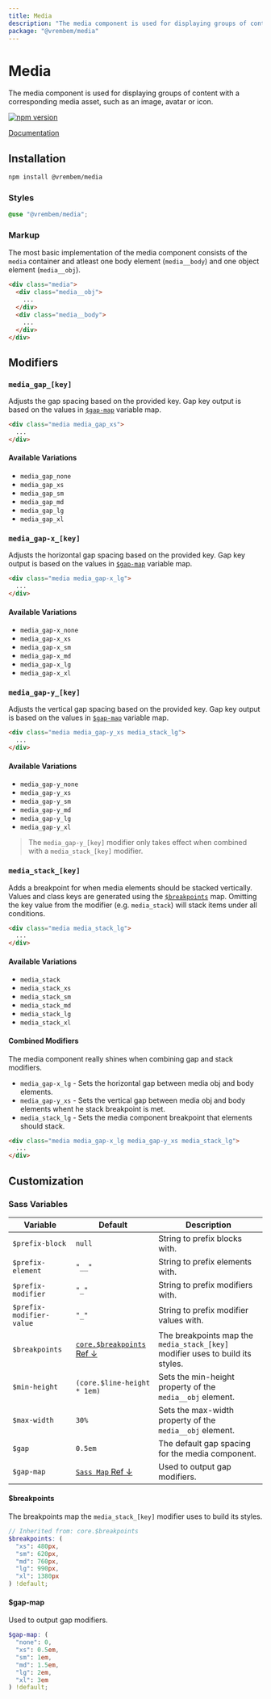 ```yaml
---
title: Media
description: "The media component is used for displaying groups of content with a corresponding media asset, such as an image, avatar or icon."
package: "@vrembem/media"
---
```


# Media

The media component is used for displaying groups of content with a corresponding media asset, such as an image, avatar or icon.

[![npm version](https://img.shields.io/npm/v/%40vrembem%2Fmedia.svg)](https://www.npmjs.com/package/%40vrembem%2Fmedia)

[Documentation](https://vrembem.com/packages/media)

## Installation

```sh
npm install @vrembem/media
```

### Styles

```scss
@use "@vrembem/media";
```

### Markup

The most basic implementation of the media component consists of the `media` container and atleast one body element (`media__body`) and one object element (`media__obj`).

```html
<div class="media">
  <div class="media__obj">
    ...
  </div>
  <div class="media__body">
    ...
  </div>
</div>
```

## Modifiers

### `media_gap_[key]`

Adjusts the gap spacing based on the provided key. Gap key output is based on the values in [`$gap-map`](#gap-scale) variable map.

```html
<div class="media media_gap_xs">
  ...
</div>
```

#### Available Variations

- `media_gap_none`
- `media_gap_xs`
- `media_gap_sm`
- `media_gap_md`
- `media_gap_lg`
- `media_gap_xl`

### `media_gap-x_[key]`

Adjusts the horizontal gap spacing based on the provided key. Gap key output is based on the values in [`$gap-map`](#gap-scale) variable map.

```html
<div class="media media_gap-x_lg">
  ...
</div>
```

#### Available Variations

- `media_gap-x_none`
- `media_gap-x_xs`
- `media_gap-x_sm`
- `media_gap-x_md`
- `media_gap-x_lg`
- `media_gap-x_xl`

### `media_gap-y_[key]`

Adjusts the vertical gap spacing based on the provided key. Gap key output is based on the values in [`$gap-map`](#gap-scale) variable map.

```html
<div class="media media_gap-y_xs media_stack_lg">
  ...
</div>
```

#### Available Variations

- `media_gap-y_none`
- `media_gap-y_xs`
- `media_gap-y_sm`
- `media_gap-y_md`
- `media_gap-y_lg`
- `media_gap-y_xl`

> The `media_gap-y_[key]` modifier only takes effect when combined with a `media_stack_[key]` modifier.

### `media_stack_[key]`

Adds a breakpoint for when media elements should be stacked vertically. Values and class keys are generated using the [`$breakpoints`](#breakpoints) map. Omitting the key value from the modifier (e.g. `media_stack`) will stack items under all conditions.

```html
<div class="media media_stack_lg">
  ...
</div>
```

#### Available Variations

- `media_stack`
- `media_stack_xs`
- `media_stack_sm`
- `media_stack_md`
- `media_stack_lg`
- `media_stack_xl`

#### Combined Modifiers

The media component really shines when combining gap and stack modifiers.

- `media_gap-x_lg` - Sets the horizontal gap between media obj and body elements.
- `media_gap-y_xs` - Sets the vertical gap between media obj and body elements whent he stack breakpoint is met.
- `media_stack_lg` - Sets the media component breakpoint that elements should stack.

```html
<div class="media media_gap-x_lg media_gap-y_xs media_stack_lg">
  ...
</div>
```

## Customization

### Sass Variables

| Variable                 | Default                                        | Description                                                                    |
| ------------------------ | ---------------------------------------------- | ------------------------------------------------------------------------------ |
| `$prefix-block`          | `null`                                         | String to prefix blocks with.                                                  |
| `$prefix-element`        | `"__"`                                         | String to prefix elements with.                                                |
| `$prefix-modifier`       | `"_"`                                          | String to prefix modifiers with.                                               |
| `$prefix-modifier-value` | `"_"`                                          | String to prefix modifier values with.                                         |
| `$breakpoints`           | [`core.$breakpoints` Ref &darr;](#breakpoints) | The breakpoints map the `media_stack_[key]` modifier uses to build its styles. |
| `$min-height`            | `(core.$line-height * 1em)`                    | Sets the min-height property of the `media__obj` element.                      |
| `$max-width`             | `30%`                                          | Sets the max-width property of the `media__obj` element.                       |
| `$gap`                   | `0.5em`                                        | The default gap spacing for the media component.                               |
| `$gap-map`               | [`Sass Map` Ref &darr;](#gap-scale)            | Used to output gap modifiers.                                                  |

#### $breakpoints

The breakpoints map the `media_stack_[key]` modifier uses to build its styles.

```scss
// Inherited from: core.$breakpoints
$breakpoints: (
  "xs": 480px,
  "sm": 620px,
  "md": 760px,
  "lg": 990px,
  "xl": 1380px
) !default;
```

#### $gap-map

Used to output gap modifiers.

```scss
$gap-map: (
  "none": 0,
  "xs": 0.5em,
  "sm": 1em,
  "md": 1.5em,
  "lg": 2em,
  "xl": 3em
) !default;
```
